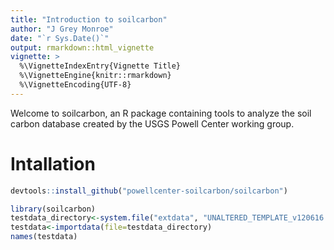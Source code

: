 ```yaml
---
title: "Introduction to soilcarbon"
author: "J Grey Monroe"
date: "`r Sys.Date()`"
output: rmarkdown::html_vignette
vignette: >
  %\VignetteIndexEntry{Vignette Title}
  %\VignetteEngine{knitr::rmarkdown}
  %\VignetteEncoding{UTF-8}
---
```


Welcome to soilcarbon, an R package containing tools to analyze the soil carbon database created by the USGS Powell Center working group.

# Intallation
```r
devtools::install_github("powellcenter-soilcarbon/soilcarbon")
```

```r
library(soilcarbon)
testdata_directory<-system.file("extdata", "UNALTERED_TEMPLATE_v120616.xlsx", package = "soilcarbon")
testdata<-importdata(file=testdata_directory)
names(testdata)
```

